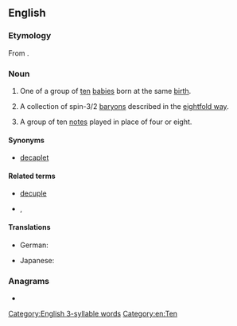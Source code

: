 {{also|décuplet}}
==English==

===Etymology===
From {{af|en|decuple|t1=[[multiply]] by [[ten]]|-et|t2=forming [[diminutive]]s}}.

===Noun===
{{en-noun}}

# One of a group of [[ten]] [[baby|babies]] born at the same [[birth]].
# {{lb|en|physics}} A collection of spin-3/2 [[baryon]]s described in the [[eightfold way]].
#: {{hypernyms|en|multiplet}}
# {{lb|en|music}} A group of ten [[note]]s played in place of four or eight.

====Synonyms====
* [[decaplet]]

====Related terms====
* [[decuple]]
* {{lb|en|set of 10 items}} {{l|en|decimate}}, {{l|en|decimal}}

====Translations====
{{trans-top|one of ten babies born at the same birth}}
* German: {{t|de|Zehnling|m}}
{{trans-mid}}
* Japanese: {{t+|ja|十つ子|tr=totsugo|sc=Jpan}}
{{trans-bottom}}

===Anagrams===
* {{anagrams|en|a=cdeelptu|dectuple}}

[[Category:English 3-syllable words]]
[[Category:en:Ten]]